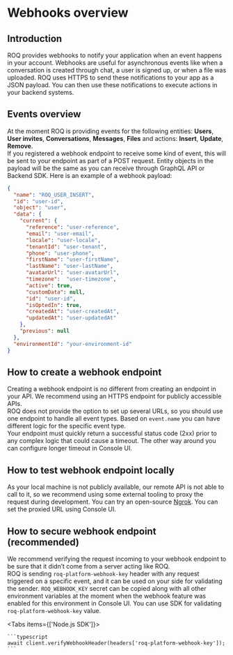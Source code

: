 
# Webhooks overview

## Introduction

ROQ provides webhooks to notify your application when an event happens in your account.
Webhooks are useful for asynchronous events like when a conversation is created through chat,
a user is signed up, or when a file was uploaded.
ROQ uses HTTPS to send these notifications to your app as a JSON payload.
You can then use these notifications to execute actions in your backend systems.

## Events overview

At the moment ROQ is providing events for the following entities: **Users**, **User invites**, **Conversations**, **Messages**, **Files**
and actions: **Insert**, **Update**, **Remove**. <br/>
If you registered a webhook endpoint to receive some kind of event,
this will be sent to your endpoint as part of a POST request.
Entity objects in the payload will be the same as you can receive through GraphQL API or Backend SDK.
Here is an example of a webhook payload:

```json
{
  "name": "ROQ_USER_INSERT",
  "id": "user-id",
  "object": "user",
  "data": {
    "current": {
      "reference": "user-reference",
      "email": "user-email",
      "locale": "user-locale",
      "tenantId": "user-tenant",
      "phone": "user-phone",
      "firstName": "user-firstName",
      "lastName": "user-lastName",
      "avatarUrl": "user-avatarUrl",
      "timezone":  "user-timezone",
      "active": true,
      "customData": null,
      "id": "user-id",
      "isOptedIn": true,
      "createdAt": "user-createdAt",
      "updatedAt": "user-updatedAt"
    },
    "previous": null
  },
  "environmentId": "your-environment-id"
}
```

## How to create a webhook endpoint

Creating a webhook endpoint is no different from creating an endpoint in your API.
We recommend using an HTTPS endpoint for publicly accessible APIs. <br/>
ROQ does not provide the option to set up several URLs, so you should use one endpoint to handle all event types.
Based on ```event.name``` you can have different logic for the specific event type. <br/>
Your endpoint must quickly return a successful status code (2xx) prior to any complex logic that could cause a timeout.
The other way around you can configure longer timeout in Console UI.

## How to test webhook endpoint locally

As your local machine is not publicly available, our remote API is not able to call to it, so we recommend using
some external tooling to proxy the request during development. You can try an open-source [Ngrok](https://www.npmjs.com/package/ngrok).
You can set the proxied URL using Console UI.

## How to secure webhook endpoint (recommended)

We recommend verifying the request incoming to your webhook endpoint to be sure that it didn’t come from a server acting like ROQ. <br/>
ROQ is sending ```roq-platform-webhook-key``` header with any request triggered on a specific event, and it can be used on your side for validating the sender.
```ROQ_WEBHOOK_KEY``` secret can be copied along with all other environment variables at the moment
when the webhook feature was enabled for this environment in Console UI.
You can use SDK for validating ```roq-platform-webhook-key``` value.

<Tabs items={['Node.js SDK']}><Tab>

    ```typescript
    await client.verifyWebhookHeader(headers['roq-platform-webhook-key']);
    ```

</Tab></Tabs>
